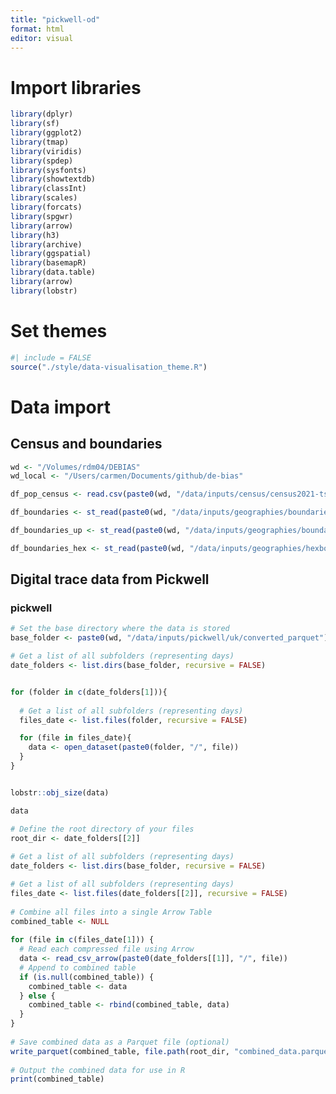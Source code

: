 ```yaml
---
title: "pickwell-od"
format: html
editor: visual
---
```


# Import libraries

```r
library(dplyr)
library(sf)
library(ggplot2)
library(tmap)
library(viridis)
library(spdep)
library(sysfonts)
library(showtextdb)
library(classInt)
library(scales)
library(forcats)
library(spgwr)
library(arrow)
library(h3)
library(archive)
library(ggspatial)
library(basemapR)
library(data.table)
library(arrow)
library(lobstr)
```

# Set themes

```r
#| include = FALSE
source("./style/data-visualisation_theme.R")
```

# Data import

## Census and boundaries

```r
wd <- "/Volumes/rdm04/DEBIAS"
wd_local <- "/Users/carmen/Documents/github/de-bias"

```

```r
df_pop_census <- read.csv(paste0(wd, "/data/inputs/census/census2021-ts/census2021-ts001/census2021-ts001-ltla.csv")) %>% select(date, geography, geography.code, Residence.type..Total..measures..Value) %>% rename("code" = "geography.code", "name" = "geography", "pop" = "Residence.type..Total..measures..Value")

df_boundaries <- st_read(paste0(wd, "/data/inputs/geographies/boundaries/LAD_Dec_2021_GB_BFC_2022.gpkg")) %>% select(LAD21CD, SHAPE) %>% rename("code" = "LAD21CD")

df_boundaries_up <- st_read(paste0(wd, "/data/inputs/geographies/boundaries/RGN_Dec_2021_EN_BFC_2022.gpkg")) %>% st_simplify(preserveTopology = FALSE, dTolerance = 1000)

df_boundaries_hex <- st_read(paste0(wd, "/data/inputs/geographies/hexboundaries/uk-local-authority-districts-2021.geojson")) %>% st_transform(st_crs(df_boundaries_up)) %>% rename("code" = "id")
```

## Digital trace data from Pickwell

### pickwell

```r

# Set the base directory where the data is stored
base_folder <- paste0(wd, "/data/inputs/pickwell/uk/converted_parquet")  

# Get a list of all subfolders (representing days)
date_folders <- list.dirs(base_folder, recursive = FALSE)


for (folder in c(date_folders[1])){
  
  # Get a list of all subfolders (representing days)
  files_date <- list.files(folder, recursive = FALSE)

  for (file in files_date){
    data <- open_dataset(paste0(folder, "/", file))    
  }
}



```

```r
lobstr::obj_size(data)
```

```r
data

```

```r
# Define the root directory of your files
root_dir <- date_folders[[2]]
 
# Get a list of all subfolders (representing days)
date_folders <- list.dirs(base_folder, recursive = FALSE)

# Get a list of all subfolders (representing days)
files_date <- list.files(date_folders[[2]], recursive = FALSE)
 
# Combine all files into a single Arrow Table
combined_table <- NULL
 
for (file in c(files_date[1])) {
  # Read each compressed file using Arrow
  data <- read_csv_arrow(paste0(date_folders[[1]], "/", file))
  # Append to combined table
  if (is.null(combined_table)) {
    combined_table <- data
  } else {
    combined_table <- rbind(combined_table, data)
  }
}
 
# Save combined data as a Parquet file (optional)
write_parquet(combined_table, file.path(root_dir, "combined_data.parquet"))
 
# Output the combined data for use in R
print(combined_table)
```

